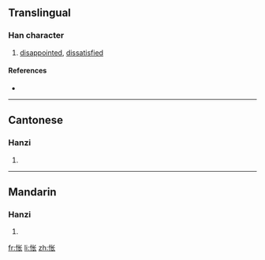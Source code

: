 {{also|悵}}
==Translingual==

===Han character===
{{Han char|rn=61|rad=心|as=04|sn=7|four=|canj=心心人 (PPO)}}

# [[disappointed]], [[dissatisfied]]

====References====
* {{Han ref|kx=0379.071|hdz=42277.040|uh=6005|ud=24581}}

----

==Cantonese==

===Hanzi===
{{yue-hanzi|jyut=|y=cheung3|tra=悵}}

# {{defn|Cantonese|sort=心04}}

----

==Mandarin==

===Hanzi===
{{cmn-hanzi|tra=悵|pin=[[chàng]] ([[chang4]])|wg=ch'ang<sup>4</sup>}}

# {{defn|Mandarin|sort=心04}}

[[fr:怅]]
[[li:怅]]
[[zh:怅]]